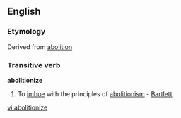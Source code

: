 ==English==

===Etymology===
Derived from [[abolition]]

===Transitive verb===
{{rfc-trverb|Transitive verb}}
'''abolitionize'''

# {{rare}} To [[imbue]] with the principles of [[abolitionism]] - [[Bartlett]].

[[vi:abolitionize]]